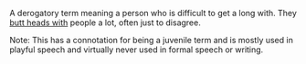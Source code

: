 {{rfc}}

A derogatory term meaning a person who is difficult to get a long with. They [[butt heads with]] people a lot, often just to disagree.

Note:
This has a connotation for being a juvenile term and is mostly used in playful speech and virtually never used in formal speech or writing.